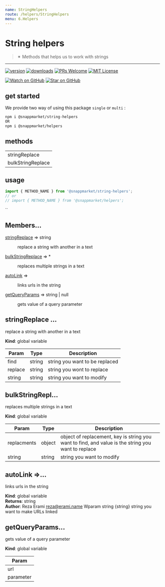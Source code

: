 ```yaml
---
name: StringHelpers
route: /helpers/StringHelpers
menu: 6.Helpers
---
```



# String helpers
> ✴ Methods that helps us to work with strings
----

[![version](https://img.shields.io/npm/v/@snappmarket/string-helpers.svg?style=flat-square)](https://www.npmjs.com/package/@snappmarket/string-helpers)
[![downloads](https://img.shields.io/npm/dm/@snappmarket/string-helpers.svg?style=flat-square)](http://www.npmtrends.com/@snappmarket/string-helpers)
[![PRs Welcome](https://img.shields.io/badge/PRs-welcome-brightgreen.svg?style=flat-square)](http://makeapullrequest.com)
[![MIT License](https://img.shields.io/npm/l/@snappmarket/string-helpers.svg?style=flat-square)](https://github.com/snappmarket/frontend-toolbox/tree/master/packages/useDidUpdateEffect/blob/master/LICENSE.md)

[![Watch on GitHub](https://img.shields.io/github/watchers/snappmarket/frontend-toolbox.svg?style=social)](https://github.com/snappmarket/frontend-toolbox/watchers)
[![Star on GitHub](https://img.shields.io/github/stars/snappmarket/frontend-toolbox.svg?style=social)](https://github.com/snappmarket/frontend-toolbox/stargazers)

## get started 
We provide two way of using this package `single` or `multi` :
```bash
npm i @snappmarket/string-helpers
OR
npm i @snappmarket/helpers
```

## methods
|        |
| ------ |
| stringReplace                                                 |  
| bulkStringReplace                                                 |  

## usage 
```javascript
import { METHOD_NAME } from '@snappmarket/string-helpers';
// or 
// import { METHOD_NAME } from '@snappmarket/helpers';
```
``

## Members...

<dl>
<dt><a href="#stringReplace">stringReplace</a> ⇒ string</dt>
<dd><p>replace a string with another in a text</p>
</dd>
<dt><a href="#bulkStringReplace">bulkStringReplace</a> ⇒ *</dt>
<dd><p>replaces multiple strings in a text</p>
</dd>
<dt><a href="#autoLink">autoLink</a> ⇒</dt>
<dd><p>links urls in the string</p>
</dd>
<dt><a href="#getQueryParams">getQueryParams</a> ⇒ string | null</dt>
<dd><p>gets value of a query parameter</p>
</dd>
</dl>

<a name="stringReplace"></a>

## stringReplace ...
replace a string with another in a text

**Kind**: global variable  

| Param | Type | Description |
| --- | --- | --- |
| find | string | string you want to be replaced |
| replace | string | string you wont to replace |
| string | string | string you want to modify |

<a name="bulkStringReplace"></a>

## bulkStringRepl...
replaces multiple strings in a text

**Kind**: global variable  

| Param | Type | Description |
| --- | --- | --- |
| replacments | object | object of replacement, key is string you want to find, and value is the string you want to replace |
| string | string | string you want to modify |

<a name="autoLink"></a>

## autoLink ⇒...
links urls in the string

**Kind**: global variable  
**Returns**: string  
**Author**: Reza Erami <reza@erami.name>
Wparam string    {string}    string you want to make URLs linked  
<a name="getQueryParams"></a>

## getQueryParams...
gets value of a query parameter

**Kind**: global variable  

| Param |
| --- |
| url | 
| parameter | 

